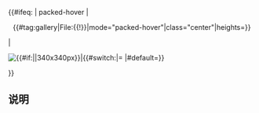<onlyinclude>{{#ifeq: {{{type|}}}| packed-hover |
<center>{{#tag:gallery|File:{{{Image}}}{{!}}{{{Content}}}|mode="packed-hover"|class="center"|heights={{{Size|300px}}}}}</center>
|<div id="column-featurepic" class="mp-2012-featurepic-{{#if:{{{Horizontal|}}}|horizontal|vertical}} mp-2012-text">
<div id="mp-2012-featurepic-image" class="{{#if:{{{NoBorder|}}}||mp-2012-featurepic-border}}">
<p>[[File:{{{Image}}}|{{#if:{{{Size|}}}|{{{Size}}}|340x340px}}|{{{Legend}}}]]{{#switch:{{NAMESPACE}}|{{ns:MediaWiki}}=<!-- In feeds -->|#default=<span>{{{Legend}}}</span>}}</p>
</div>
<div id="mp-2012-featurepic-text">
{{{Content}}}
</div>
</div>
}}
</onlyinclude>
==说明==
{{Template:Editnotices/Group/Wikipedia:每日图片}}